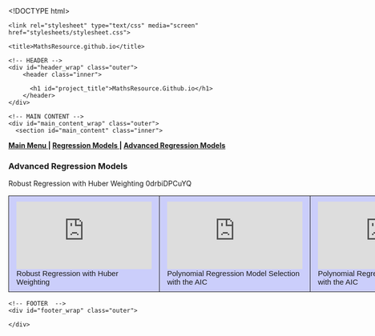 ﻿

<!DOCTYPE html>
<html>

  <head>
    <meta charset='utf-8'>
    <meta http-equiv="X-UA-Compatible" content="chrome=1">
    <meta name="description" content="MathsResource.github.io">

    <link rel="stylesheet" type="text/css" media="screen" href="stylesheets/stylesheet.css">

    <title>MathsResource.github.io</title>
  </head>

  <body>

    <!-- HEADER -->
    <div id="header_wrap" class="outer">
        <header class="inner">
          
          <h1 id="project_title">MathsResource.Github.io</h1>
        </header>
    </div>

    <!-- MAIN CONTENT -->
    <div id="main_content_wrap" class="outer">
      <section id="main_content" class="inner">
<!------------------------------------------------------------------------------------------------>
<style type="text/css">
.tg  {border-collapse:collapse;border-spacing:0;}
.tg td{font-family:Arial, sans-serif;font-size:14px;padding:11px 15px;border-style:solid;border-width:1px;overflow:hidden;word-break:normal;}
.tg th{font-family:Arial, sans-serif;font-size:14px;font-weight:normal;padding:11px 15px;border-style:solid;border-width:1px;overflow:hidden;word-break:normal;}
.tg .tg-b44r{background-color:#cbcefb;vertical-align:top}
.tg .tg-yw4l{vertical-align:top}
.tg .tg-76so{font-size:15px;background-color:#cbcefb;vertical-align:top}
</style>

<!------------------------------------------------------------------------------------------------>  
<strong>
<a href="http://MathsResource.github.io"> Main Menu </a> | <a href="http://MathsResource.github.io/regression/index.html"> Regression Models </a> | 
<a href="http://MathsResource.github.io/regression/index.html"> Advanced Regression Models </a>
</strong>
<p>
<h3><strong>Advanced Regression Models </strong></h3>


Robust Regression with Huber Weighting	0drbiDPCuYQ



<table class="tg" style="undefined;table-layout: fixed; width: 900px">
<colgroup>
<col style="width: 300px">
<col style="width: 300px">
<col style="width: 300px">
</colgroup>

  <tr>
    <td class="tg-76so"><iframe width="270" height="135" src="https://www.youtube.com/embed/0drbiDPCuYQ" frameborder="0" allowfullscreen></iframe>
<br>Robust Regression with Huber Weighting</td>
    <td class="tg-76so"><iframe width="270" height="135" src="https://www.youtube.com/embed/0qPFRMJxm-k" frameborder="0" allowfullscreen></iframe>
<br>Polynomial Regression Model Selection with the AIC</td>
    <td class="tg-76so"><iframe width="270" height="135" src="https://www.youtube.com/embed/0qPFRMJxm-k" frameborder="0" allowfullscreen></iframe>
<br>Polynomial Regression Model Selection with the AIC</td>
    </tr>
    
    

</table>





<!------------------------------------------------------------------------------------------------>  
<div id="footer">
    <!-- FOOTER  -->
    <div id="footer_wrap" class="outer">

    </div>

    

  </body>
</html>
